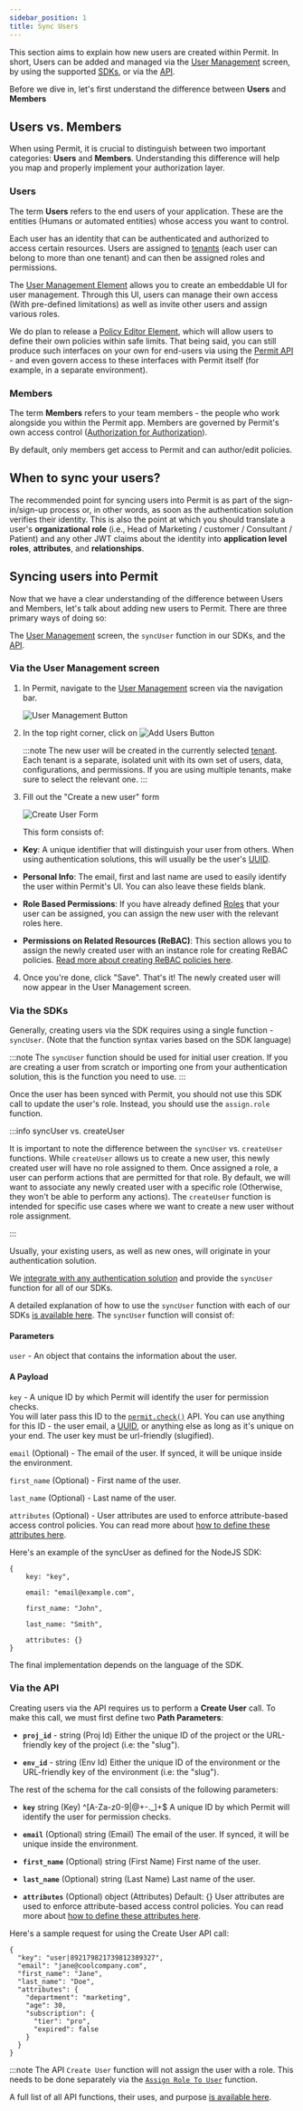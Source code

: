```yaml
---
sidebar_position: 1
title: Sync Users
---
```


This section aims to explain how new users are created within Permit.
In short, Users can be added and managed via the [User Management](/how-to/sync-users#via-the-user-management-screen) screen,
by using the supported [SDKs](/how-to/sync-users#via-the-sdks), or via the [API](/how-to/sync-users#via-the-api).

Before we dive in, let's first understand the difference between **Users** and **Members**

## Users vs. Members

When using Permit, it is crucial to distinguish between two important categories: **Users** and **Members**.
Understanding this difference will help you map and properly implement your authorization layer.

### Users

The term **Users** refers to the end users of your application. These are the entities (Humans or automated entities) whose access you want to control.

Each user has an identity that can be authenticated and authorized to access certain resources.
Users are assigned to [tenants](/overview/glossary#tenant) (each user can belong to more than one tenant) and can then be assigned roles and permissions.

The [User Management Element](/embeddable-uis/element/user-management) allows you to create an embeddable UI for user management.
Through this UI, users can manage their own access (With pre-defined limitations) as well as invite other users and assign various roles.

We do plan to release a [Policy Editor Element](https://permitio.canny.io/feature-requests/p/policy-editor-element),
which will allow users to define their own policies within safe limits. That being said, you can still produce such
interfaces on your own for end-users via using the [Permit API](https://api.permit.io/v2/redoc) -
and even govern access to these interfaces with Permit itself (for example, in a separate environment).

### Members

The term **Members** refers to your team members - the people who work alongside you within the Permit app.
Members are governed by Permit's own access control ([Authorization for Authorization](/overview/glossary#authz-for-authz-aka---meta-authorization)).

By default, only members get access to Permit and can author/edit policies.

## When to sync your users?

The recommended point for syncing users into Permit is as part of the sign-in/sign-up process or, in other words, as soon as the authentication solution verifies their identity.
This is also the point at which you should translate a user's **organizational role** (i.e., Head of Marketing / customer / Consultant / Patient) and any other
JWT claims about the identity into **application level roles**, **attributes**, and **relationships**.

## Syncing users into Permit

Now that we have a clear understanding of the difference between Users and Members, let's talk about adding new users to Permit.
There are three primary ways of doing so:

The [User Management](/how-to/build-policies/policy-basics#users) screen, the `syncUser` function in our SDKs, and the [API](https://api.permit.io/v2/redoc#tag/Users/operation/create_user).

### Via the User Management screen

1.  In Permit, navigate to the [User Management](https://app.permit.io/user-management) screen via the navigation bar.

    ![User Management Button](/ui-videos/how-to/sync-users/1.png)

2.  In the top right corner, click on ![Add Users Button](/ui-videos/how-to/sync-users/2.png)

    :::note
    The new user will be created in the currently selected [tenant](/overview/glossary/#tenant).
    Each tenant is a separate, isolated unit with its own set of users, data, configurations, and permissions.
    If you are using multiple tenants, make sure to select the relevant one.
    :::

3.  Fill out the "Create a new user" form

    ![Create User Form](/ui-videos/how-to/sync-users/3.png)

    This form consists of:

- **Key**: A unique identifier that will distinguish your user from others.
  When using authentication solutions, this will usually be the user's [UUID](https://en.wikipedia.org/wiki/Universally_unique_identifier).

- **Personal Info**: The email, first and last name are used to easily identify the user within Permit's UI. You can also leave these fields blank.

- **Role Based Permissions**: If you have already defined [Roles](/how-to/build-policies/policy-basics#roles) that your user can be assigned, you can assign the new user with the relevant roles here.

- **Permissions on Related Resources (ReBAC)**: This section allows you to assign the newly created user with an instance role for creating ReBAC policies.
  [Read more about creating ReBAC policies here](/how-to/build-policies/rebac/building-rebac-policies).

4.  Once you're done, click "Save". That's it!
    The newly created user will now appear in the User Management screen.

### Via the SDKs

Generally, creating users via the SDK requires using a single function - `syncUser`.
(Note that the function syntax varies based on the SDK language)

:::note
The `syncUser` function should be used for initial user creation. If you are creating a user from scratch or importing one from your authentication solution, this is the function you need to use.
:::

Once the user has been synced with Permit, you should not use this SDK call to update the user's role. Instead, you should use the `assign.role` function.

:::info syncUser vs. createUser

It is important to note the difference between the `syncUser` vs. `createUser` functions. While `createUser` allows us to create a new user, this newly created user will have no role assigned to them.
Once assigned a role, a user can perform actions that are permitted for that role.
By default, we will want to associate any newly created user with a specific role (Otherwise, they won't be able to perform any actions).
The `createUser` function is intended for specific use cases where we want to create a new user without role assignment.

:::

Usually, your existing users, as well as new ones, will originate in your authentication solution.

We [integrate with any authentication solution](/authentication/your-authentication) and provide the `syncUser` function for all of our SDKs.

A detailed explanation of how to use the `syncUser` function with each of our SDKs [is available here](/category/-sdks). The `syncUser` function will consist of:

#### Parameters

`user` - An object that contains the information about the user.

#### A Payload

`key` - A unique ID by which Permit will identify the user for permission checks.\
You will later pass this ID to the [`permit.check()`](/how-to/enforce-permissions/check/) API. You can use anything for this ID - the user email,
a [UUID](https://en.wikipedia.org/wiki/Universally_unique_identifier), or anything else as long as it's unique on your end. The user key must be url-friendly (slugified).

`email` (Optional) - The email of the user. If synced, it will be unique inside the environment.

`first_name` (Optional) - First name of the user.

`last_name` (Optional) - Last name of the user.

`attributes` (Optional) - User attributes are used to enforce attribute-based access control policies. You can read more about
[how to define these attributes here](/how-to/build-policies/abac/defining-attributes).

Here's an example of the syncUser as defined for the NodeJS SDK:

```
{
    key: "key",

    email: "email@example.com",

    first_name: "John",

    last_name: "Smith",

    attributes: {}
}
```

The final implementation depends on the language of the SDK.

### Via the API

Creating users via the API requires us to perform a **Create User** call.
To make this call, we must first define two **Path Parameters**:

- **`proj_id`** - string (Proj Id)
  Either the unique ID of the project or the URL-friendly key of the project
  (i.e: the "slug").

- **`env_id`** - string (Env Id)
  Either the unique ID of the environment or the URL-friendly key of the environment
  (i.e: the "slug").

The rest of the schema for the call consists of the following parameters:

- **`key`** string (Key) ^[A-Za-z0-9|@+\-\._]+$
  A unique ID by which Permit will identify the user for permission checks.

- **`email`** (Optional) string (Email)
  The email of the user. If synced, it will be unique inside the environment.

- **`first_name`** (Optional) string (First Name)
  First name of the user.

- **`last_name`** (Optional) string (Last Name)
  Last name of the user.

- **`attributes`** (Optional) object (Attributes)
  Default: {}
  User attributes are used to enforce attribute-based access control policies. You can read more about
  [how to define these attributes here](/how-to/build-policies/abac/defining-attributes).

Here's a sample request for using the Create User API call:

```
{
  "key": "user|892179821739812389327",
  "email": "jane@coolcompany.com",
  "first_name": "Jane",
  "last_name": "Doe",
  "attributes": {
    "department": "marketing",
    "age": 30,
    "subscription": {
      "tier": "pro",
      "expired": false
    }
  }
}
```

:::note
The API `Create User` function will not assign the user with a role. This needs to be done
separately via the [`Assign Role To User`](https://api.permit.io/v2/redoc#tag/Users/operation/assign_role_to_user) function.

A full list of all API functions, their uses, and purpose [is available here](https://api.permit.io/v2/redoc#tag/Users).
